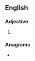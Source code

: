 ==English==

===Adjective===
{{head|en|adjective superlative form}}

# {{en-superlative of|smeary}}

===Anagrams===
* {{l|en|masteries}}